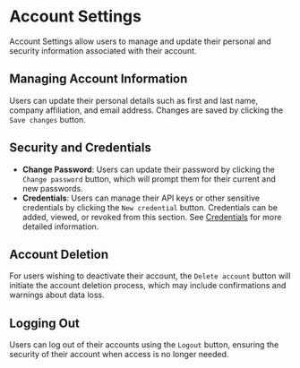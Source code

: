 # Account Settings

Account Settings allow users to manage and update their personal and security information associated with their account.

## Managing Account Information

Users can update their personal details such as first and last name, company affiliation, and email address. Changes are saved by clicking the `Save changes` button.

## Security and Credentials

- **Change Password**: Users can update their password by clicking the `Change password` button, which will prompt them for their current and new passwords.
- **Credentials**: Users can manage their API keys or other sensitive credentials by clicking the `New credential` button. Credentials can be added, viewed, or revoked from this section. See [Credentials](/credentials) for more detailed information.

## Account Deletion

For users wishing to deactivate their account, the `Delete account` button will initiate the account deletion process, which may include confirmations and warnings about data loss.

## Logging Out

Users can log out of their accounts using the `Logout` button, ensuring the security of their account when access is no longer needed.
